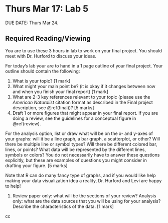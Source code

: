 # Thurs Mar 17: Lab 5

DUE DATE: Thurs Mar 24.

## Required Reading/Viewing

You are to use these 3 hours in lab to work on your final project. You should meet with Dr. Hurford to discuss your ideas. 

For today's lab your are to hand in a 1 page outline of your final project. Your outline should contain the following:

1. What is your topic? [1 mark]
1. What might your main point be? (it is okay if it changes between now and when you finish your final report) [1 mark]
1. What are 2-3 key references relevant to your topic (please use the _American Naturalist_ citation format as described in the Final project description, see \@ref(final))? [5 marks]
1. Draft 1 or more figures that might appear in your final report. If you are doing a review, see the guidelines for a conceptual figure in \@ref(review).

For the analysis option, list or draw what will be on the x- and y-axes of your graphs: will it be a line graph, a bar graph, a scatterplot, or other? Will there be multiple line or symbol types? Will there be different colored bar, lines, or points? What data will be represented by the different lines, symbols or colors? You do not necessarily have to answer these questions explicitly, but these are examples of questions you might consider in drafting your figure. [5 marks]

Note that R can do many fancy type of graphs, and if you would like help making your data visualization idea a reality, Dr. Hurford and Levi are happy to help!

1. Review paper only: what will be the sections of your review? Analysis only: what are the data sources that you will be using for your analysis? Describe the characteristics of the data. [1 mark]

cc
